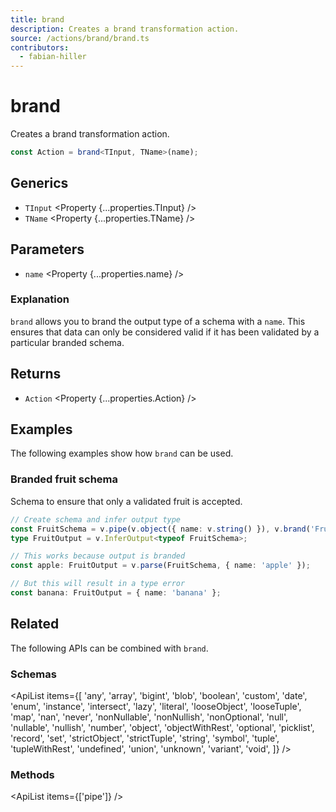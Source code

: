 ```yaml
---
title: brand
description: Creates a brand transformation action.
source: /actions/brand/brand.ts
contributors:
  - fabian-hiller
---
```



# brand

Creates a brand transformation action.

```ts
const Action = brand<TInput, TName>(name);
```

## Generics

- `TInput` <Property {...properties.TInput} />
- `TName` <Property {...properties.TName} />

## Parameters

- `name` <Property {...properties.name} />

### Explanation

`brand` allows you to brand the output type of a schema with a `name`. This ensures that data can only be considered valid if it has been validated by a particular branded schema.

## Returns

- `Action` <Property {...properties.Action} />

## Examples

The following examples show how `brand` can be used.

### Branded fruit schema

Schema to ensure that only a validated fruit is accepted.

```ts
// Create schema and infer output type
const FruitSchema = v.pipe(v.object({ name: v.string() }), v.brand('Fruit'));
type FruitOutput = v.InferOutput<typeof FruitSchema>;

// This works because output is branded
const apple: FruitOutput = v.parse(FruitSchema, { name: 'apple' });

// But this will result in a type error
const banana: FruitOutput = { name: 'banana' };
```

## Related

The following APIs can be combined with `brand`.

### Schemas

<ApiList
  items={[
    'any',
    'array',
    'bigint',
    'blob',
    'boolean',
    'custom',
    'date',
    'enum',
    'instance',
    'intersect',
    'lazy',
    'literal',
    'looseObject',
    'looseTuple',
    'map',
    'nan',
    'never',
    'nonNullable',
    'nonNullish',
    'nonOptional',
    'null',
    'nullable',
    'nullish',
    'number',
    'object',
    'objectWithRest',
    'optional',
    'picklist',
    'record',
    'set',
    'strictObject',
    'strictTuple',
    'string',
    'symbol',
    'tuple',
    'tupleWithRest',
    'undefined',
    'union',
    'unknown',
    'variant',
    'void',
  ]}
/>

### Methods

<ApiList items={['pipe']} />
